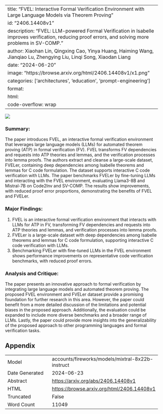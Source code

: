 
---
title: "FVEL: Interactive Formal Verification Environment with Large Language Models via Theorem Proving"
id: "2406.14408v1"
description: "FVEL: LLM-powered Formal Verification in Isabelle improves verification, reducing proof errors, and solving more problems in SV-COMP."
author: Xiaohan Lin, Qingxing Cao, Yinya Huang, Haiming Wang, Jianqiao Lu, Zhengying Liu, Linqi Song, Xiaodan Liang
date: "2024-06-20"
image: "https://browse.arxiv.org/html/2406.14408v1/x1.png"
categories: ['architectures', 'education', 'prompt-engineering']
format:
  html:
    code-overflow: wrap
---

![](https://browse.arxiv.org/html/2406.14408v1/x1.png)

### Summary:

The paper introduces FVEL, an interactive formal verification environment that leverages large language models (LLMs) for automated theorem proving (ATP) in formal verification (FV). FVEL transforms FV dependencies and requests into ATP theories and lemmas, and the verification processes into lemma proofs. The authors extract and cleanse a large-scale dataset, FVELer, containing deep dependencies among Isabelle theorems and lemmas for C code formulation. The dataset supports interactive C code verification with LLMs. The paper benchmarks FVELer by fine-tuning LLMs and interacting with the FVEL environment, evaluating Llama3-8B and Mistral-7B on Code2Inv and SV-COMP. The results show improvements, with reduced proof error proportions, demonstrating the benefits of FVEL and FVELer.

### Major Findings:

1. FVEL is an interactive formal verification environment that interacts with LLMs for ATP in FV, transforming FV dependencies and requests into ATP theories and lemmas, and verification processes into lemma proofs.
2. FVELer is a large-scale dataset with deep dependencies among Isabelle theorems and lemmas for C code formulation, supporting interactive C code verification with LLMs.
3. Benchmarking FVELer with fine-tuned LLMs in the FVEL environment shows performance improvements on representative code verification benchmarks, with reduced proof errors.

### Analysis and Critique:

The paper presents an innovative approach to formal verification by integrating large language models and automated theorem proving. The proposed FVEL environment and FVELer dataset provide a promising foundation for further research in this area. However, the paper could benefit from a more detailed discussion of the limitations and potential biases in the proposed approach. Additionally, the evaluation could be expanded to include more diverse benchmarks and a broader range of LLMs. Lastly, the paper could provide more insights into the generalizability of the proposed approach to other programming languages and formal verification tasks.

## Appendix

|          |          |
|----------|----------|
| Model     | accounts/fireworks/models/mixtral-8x22b-instruct       |
| Date Generated     | 2024-06-23       |
| Abstract | [https://arxiv.org/abs/2406.14408v1](https://arxiv.org/abs/2406.14408v1)        |
| HTML     | [https://browse.arxiv.org/html/2406.14408v1](https://browse.arxiv.org/html/2406.14408v1)       |
| Truncated       | False       |
| Word Count       | 11049       |